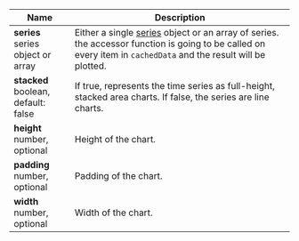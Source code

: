 | Name                                    | Description                                                                                                                                                                    |
| --------------------------------------- | ------------------------------------------------------------------------------------------------------------------------------------------------------------------------------ |
| **series**<br/>series object or array   | Either a single [series](/api#series) object or an array of series. the accessor function is going to be called on every item in `cachedData` and the result will be plotted. |
| **stacked**<br/>boolean, default: false | If true, represents the time series as full-height, stacked area charts. If false, the series are line charts.                                                                 |
| **height**<br/>number, optional         | Height of the chart.                                                                                                                                                           |
| **padding**<br/>number, optional        | Padding of the chart.                                                                                                                                                          |
| **width**<br/>number, optional          | Width of the chart.                                                                                                                                                            |
